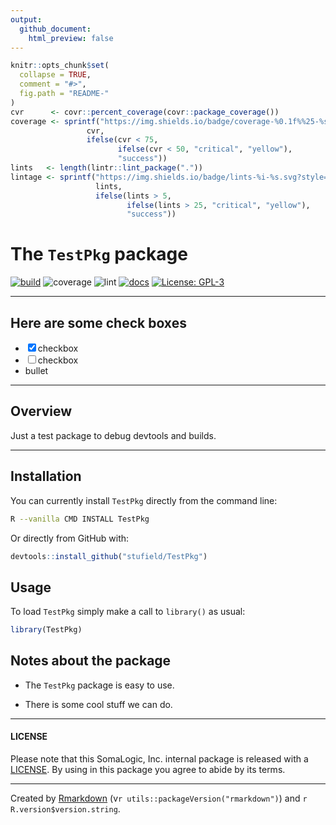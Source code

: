 ```yaml
---
output: 
  github_document:
    html_preview: false
---
```



<!-- README.md is generated from README.Rmd. Please edit that file -->


```r
knitr::opts_chunk$set(
  collapse = TRUE,
  comment = "#>",
  fig.path = "README-"
)
cvr      <- covr::percent_coverage(covr::package_coverage())
coverage <- sprintf("https://img.shields.io/badge/coverage-%0.1f%%25-%s.svg?style=flat&logo=codecov",
                 cvr,
                 ifelse(cvr < 75,
                        ifelse(cvr < 50, "critical", "yellow"),
                        "success"))
lints   <- length(lintr::lint_package("."))
lintage <- sprintf("https://img.shields.io/badge/lints-%i-%s.svg?style=flat&logo=gitlab",
                   lints,
                   ifelse(lints > 5,
                          ifelse(lints > 25, "critical", "yellow"),
                          "success"))
```


# The `TestPkg` package

<!-- badges: start -->
[![build](https://img.shields.io/badge/build-passing-success.svg?logo=travis)](http://bitbucket.sladmin.com/projects/SV/repos/somareadr/commits)
![coverage](`r coverage`)
![lint](`r lintage`)
[![docs](https://img.shields.io/badge/docs-passing-success.svg)](http://bitbucket.sladmin.com/projects/SV/repos/somareadr/browse)
[![License: GPL-3](https://img.shields.io/badge/License-GPL3-blue.svg)](https://www.gnu.org/licenses/gpl-3.0)
<!-- badges: end -->



--------------


## Here are some check boxes

- [x] checkbox
- [ ] checkbox
* bullet


----------------


## Overview
Just a test package to debug devtools and builds.


----------------

## Installation

You can currently install `TestPkg` directly from the command line:

```bash
R --vanilla CMD INSTALL TestPkg
```

Or directly from GitHub with:

```r
devtools::install_github("stufield/TestPkg")
```


## Usage

To load `TestPkg` simply make a call to `library()` as usual:

```r
library(TestPkg)
```

## Notes about the package

* The `TestPkg` package is easy to use.

* There is some cool stuff we can do.


-----------------


#### LICENSE

Please note that this SomaLogic, Inc. internal package is released with 
a [LICENSE](LICENSE). By using in this package you agree to abide by its terms.


-----------------


Created by [Rmarkdown](https://github.com/rstudio/rmarkdown)
(v`r utils::packageVersion("rmarkdown")`) and `r R.version$version.string`. 
